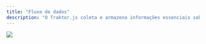 ---
title: "Fluxo de dados"
description: "O Traktor.js coleta e armazena informações essenciais sobre a origem e jornada do usuário, permitindo uma análise detalhada de como suas campanhas de mídia estão performando."
---

<Frame caption="Dados coletados pelo Traktor.js">
  <img src="/images/traktor-js-flow.jpg" />
</Frame>
